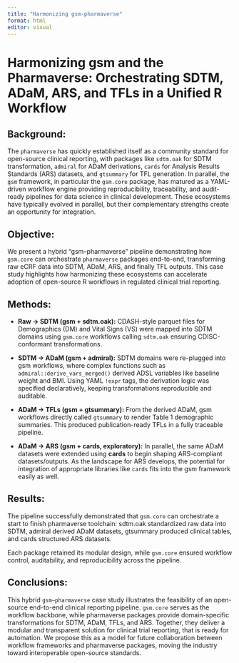 ```yaml
---
title: "Harmonizing gsm-pharmaverse"
format: html
editor: visual
---
```


# Harmonizing gsm and the Pharmaverse: Orchestrating SDTM, ADaM, ARS, and TFLs in a Unified R Workflow

## Background:

The `pharmaverse` has quickly established itself as a community standard for open-source clinical reporting, with packages like `sdtm.oak` for SDTM transformation, `admiral` for ADaM derivations, `cards` for Analysis Results Standards (ARS) datasets, and `gtsummary` for TFL generation. In parallel, the `gsm` framework, in particular the `gsm.core` package, has matured as a YAML-driven workflow engine providing reproducibility, traceability, and audit-ready pipelines for data science in clinical development. These ecosystems have typically evolved in parallel, but their complementary strengths create an opportunity for integration.

## Objective:

We present a hybrid "gsm–pharmaverse" pipeline demonstrating how `gsm.core` can orchestrate `pharmaverse` packages end-to-end, transforming raw eCRF data into SDTM, ADaM, ARS, and finally TFL outputs. This case study highlights how harmonizing these ecosystems can accelerate adoption of open-source R workflows in regulated clinical trial reporting.

## Methods:

-   **Raw → SDTM (gsm + sdtm.oak):** CDASH-style parquet files for Demographics (DM) and Vital Signs (VS) were mapped into SDTM domains using `gsm.core` workflows calling `sdtm.oak` ensuring CDISC-conformant transformations.

-   **SDTM → ADaM (gsm + admiral):** SDTM domains were re-plugged into gsm workflows, where complex functions such as `admiral::derive_vars_merged()` derived ADSL variables like baseline weight and BMI. Using YAML `!expr` tags, the derivation logic was specified declaratively, keeping transformations reproducible and auditable.

-   **ADaM → TFLs (gsm + gtsummary):** From the derived ADaM, gsm workflows directly called `gtsummary` to render Table 1 demographic summaries. This produced publication-ready TFLs in a fully traceable pipeline.

-   **ADaM → ARS (gsm + cards, exploratory):** In parallel, the same ADaM datasets were extended using **cards** to begin shaping ARS-compliant datasets/outputs. As the landscape for ARS develops, the potential for integration of appropriate libraries like `cards` fits into the gsm framework easily as well.

## Results:

The pipeline successfully demonstrated that `gsm.core` can orchestrate a start to finish pharmaverse toolchain: sdtm.oak standardized raw data into SDTM, admiral derived ADaM datasets, gtsummary produced clinical tables, and cards structured ARS datasets.

Each package retained its modular design, while `gsm.core` ensured workflow control, auditability, and reproducibility across the pipeline.

## Conclusions:

This hybrid `gsm–pharmaverse` case study illustrates the feasibility of an open-source end-to-end clinical reporting pipeline. `gsm.core` serves as the workflow backbone, while pharmaverse packages provide domain-specific transformations for SDTM, ADaM, TFLs, and ARS. Together, they deliver a modular and transparent solution for clinical trial reporting, that is ready for automation. We propose this as a model for future collaboration between workflow frameworks and pharmaverse packages, moving the industry toward interoperable open-source standards.
